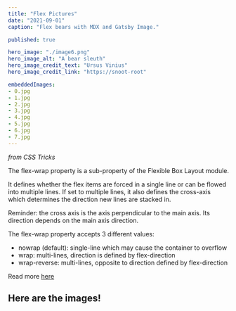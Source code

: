 ```yaml
---
title: "Flex Pictures"
date: "2021-09-01"
caption: "Flex bears with MDX and Gatsby Image."

published: true

hero_image: "./image6.png"
hero_image_alt: "A bear sleuth"
hero_image_credit_text: "Ursus Vinius"
hero_image_credit_link: "https://snoot-root"

embeddedImages:
- 0.jpg
- 1.jpg
- 2.jpg
- 3.jpg
- 4.jpg
- 5.jpg
- 6.jpg
- 7.jpg
---
```





*from CSS Tricks*

The flex-wrap property is a sub-property of the Flexible Box Layout module.

It defines whether the flex items are forced in a single line or can be flowed into 
multiple lines. If set to multiple lines, it also defines the cross-axis which determines 
the direction new lines are stacked in.

Reminder: the cross axis is the axis perpendicular to the main axis. 
Its direction depends on the main axis direction.

The flex-wrap property accepts 3 different values:

* nowrap (default): single-line which may cause the container to overflow
* wrap: multi-lines, direction is defined by flex-direction
* wrap-reverse: multi-lines, opposite to direction defined by flex-direction

Read more [here](https://css-tricks.com/almanac/properties/f/flex-wrap/)

## Here are the images!


<FlexStructure />
        
